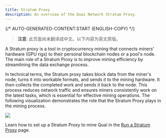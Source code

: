 ```yaml
---
title: Stratum Proxy
description: An overview of the Quai Network Stratum Proxy.
---
```


{/* AUTO-GENERATED-CONTENT:START (ENGLISH-COPY) */}

> **注意**: 此页面尚未翻译成中文。以下内容为英文原版。

A Stratum proxy is a tool in cryptocurrency mining that connects miners' hardware (GPU rigs) to their personal blockchain nodes or a pool's node. The main role of a Stratum Proxy is to improve mining efficiency by streamlining the data exchange process.

In technical terms, the Stratum proxy takes block data from the miner's node, turns it into workable formats, and sends it to the mining hardware. It then collects the completed work and sends it back to the node. This process reduces network traffic and ensures miners consistently work on the latest tasks, which is essential for effective mining operations. The following visualization demonstrates the role that the Stratum Proxy plays in the mining process.

<Frame>
	<img src='/images/Stratum-Miner-Pool.gif' />
</Frame>

Learn how to set up a Stratum Proxy to mine Quai in the [Run a Stratum Proxy](/cn/guides/client/stratum) page.
